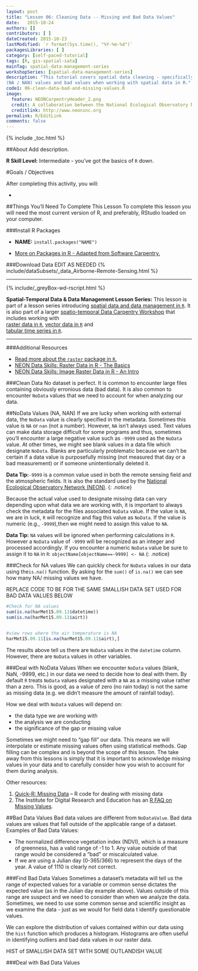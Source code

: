 ```yaml
---
layout: post
title: "Lesson 06: Cleaning Data -- Missing and Bad Data Values"
date:   2015-10-24
authors: []
contributors: [ ]
dateCreated: 2015-10-23
lastModified: `r format(Sys.time(), "%Y-%m-%d")`
packagesLibraries: [ ]
category: [self-paced-tutorial] 
tags: [R, gis-spatial-sata]
mainTag: spatial-data-management-series
workshopSeries: [spatial-data-management-series]
description: "This tutorial covers spatial data cleaning - specifically dealing with missing 
(NA / NAN) values and bad values when working with spatial data in R."
code1: 06-clean-data-bad-and-missing-values.R
image:
  feature: NEONCarpentryHeader_2.png
  credit: A collaboration between the National Ecological Observatory Network (NEON) and Data Carpentry
  creditlink: http://www.neoninc.org
permalink: R/EditLink
comments: false
---
```


{% include _toc.html %}

##About
Add description.

**R Skill Level:** Intermediate - you've got the basics of `R` down.

<div id="objectives" markdown="1">

#Goals / Objectives

After completing this activity, you will:

* 


##Things You’ll Need To Complete This Lesson
To complete this lesson you will need the most current version of R, and 
preferably, RStudio loaded on your computer.

###Install R Packages

* **NAME:** `install.packages("NAME")`

* [More on Packages in R - Adapted from Software Carpentry.]({{site.baseurl}}R/Packages-In-R/)

###Download Data
EDIT AS NEEDED
{% include/dataSubsets/_data_Airborne-Remote-Sensing.html %}

****

{% include/_greyBox-wd-rscript.html %}

**Spatial-Temporal Data & Data Management Lesson Series:** This lesson is part
of a lesson series introducing
[spatial data and data management in `R` ]({{ site.baseurl }}tutorial/URL).
It is also part of a larger 
[spatio-temporal Data Carpentry Workshop ]({{ site.baseurl }}workshops/spatio-temporal-workshop)
that includes working with  
[raster data in `R` ]({{ site.baseurl }}tutorial/spatial-raster-series),
[vector data in `R` ]({{ site.baseurl }}tutorial/spatial-vector-series)
and  
[tabular time series in `R` ]({{ site.baseurl }}tutorial/tabular-time-series).

****

###Additional Resources

* <a href="http://cran.r-project.org/web/packages/raster/raster.pdf" target="_blank">
Read more about the `raster` package in `R`.</a>
* <a href="http://neondataskills.org/R/Raster-Data-In-R/" target="_blank" >
NEON Data Skills: Raster Data in R - The Basics</a>
* <a href="http://neondataskills.org/R/Image-Raster-Data-In-R/" target="_blank" >
NEON Data Skills: Image Raster Data in R - An Intro</a>

</div>

###Clean Data
No dataset is perfect. It is common to encounter large files containing obviously
erronious data (bad data).  It is also common to encounter `NoData`
values that we need to account for when analyzing our data. 

##NoData Values (NA, NAN)
If we are lucky when working with external data, the `NoData` value is clearly
specified in the metadata. Sometimes this value is `NA` or `nan` (not a number). However, 
`NA` isn't always used. Text values can make data storage difficult for some 
programs and thus, sometimes you'll encounter a large negative value such as
`-9999` used as the `NoData` value. At other times, we might see blank values in
a data file which designate `NoData`. Blanks are particularly problematic
because we can't be certain if a data value is purposefully missing (not
measured that day or a bad measurement) or if someone unintentionally deleted
it.

<i class="fa fa-star"></i> **Data Tip:**`-9999` is a common value used in
both the remote sensing field and the atmospheric fields. It is also
the standard used by the <a href="http://www.neoninc.org" target="_blank"> 
National Ecological Observatory Network (NEON)</a>. 
{: .notice}

Because the actual value used to designate missing data can vary depending upon 
what data we are working with, it is important to always check the metadata for
the files associated `NoData` value. If the value is `NA`, we are in luck, `R`
will recognize and flag this value as `NoData`. If the value is numeric (e.g.,
`-9999`),then we might need to assign this value to `NA`.

<i class="fa fa-star"></i> **Data Tip:** `NA` values will be ignored when
performing calculations in `R`. However a `NoData` value of `-9999` will be
recognized as an integer and processed accordingly. If you encounter a numeric
`NoData` value be sure to assign it to `NA` in `R`:
`objectName[objectName==-9999] <- NA`
{: .notice}

###Check for NA values
We can quickly check for `NoData` values in our data using the`is.na()` 
function. By asking for the `sum()` of `is.na()` we can see how many NA/ missing
values we have. 

REPLACE CODE TO BE FOR THE SAME SMALLISH DATA SET USED FOR BAD DATA VALUES BELOW
```r

#Check for NA values
sum(is.na(harMet15.09.11$datetime))
sum(is.na(harMet15.09.11$airt))


#view rows where the air temperature is NA 
harMet15.09.11[is.na(harMet15.09.11$airt),]
```

The results above tell us there are `NoData` values in the `datetime` column.
However, there are `NoData` values in other variables.  

###Deal with NoData Values
When we encounter `NoData` values (blank, NaN, -9999, etc.) in our data we
need to decide how to deal with them. By default `R` treats `NoData` values
designated
with a `NA` as a missing value rather than a zero. This is good, as a value of 
zero (no rain today) is not the same as missing data (e.g. we didn't measure the 
amount of rainfall today). 

How we deal with `NoData` values will depend on:

* the data type we are working with
* the analysis we are conducting 
* the significance of the gap or missing value

Sometimes we might need to "gap fill" our data. This means we will interpolate 
or estimate missing values often using statistical methods. Gap filling can be 
complex and is beyond the scope of this lesson. The take away from this lessons
is simply that it is important to acknowledge missing values in your data and to 
carefully consider how you wish to account for them during analysis. 

Other resources:

1. <a href="http://www.statmethods.net/input/missingdata.html" target="_blank"> Quick-R: Missing Data</a> 
-- R code for dealing with missing data 
2. The Institute for Digital Research and Education has an <a href="http://www.ats.ucla.edu/stat/r/faq/missing.htm" target="_blank"> R FAQ on Missing Values</a>.

##Bad Data Values
Bad data values are different from `NoDataValue`. Bad data values are values that
fall outside of the applicable range of a dataset. 
Examples of Bad Data Values:

* The normalized difference vegetation index (NDVI), which is a measure of 
greenness, has a valid range of -1 to 1. Any value outside of that range would 
be considered a "bad" or miscalculated value.
* If we are using a Julian day (0-365/366) to represent the days of the year. A value
of 1110 is clearly not correct.

###Find Bad Data Values
Sometimes a dataset's metadata will tell us the range of expected values for a
variable or common sense dictates the expected value (as in the Julian day example above).
Values outside of this range are suspect and we need to consider than
when we analyze the data. Sometimes, we need to use some common sense and
scientific insight as we examine the data - just as we would for field data t
identify questionable values. 

We can explore the distribution of values contained within our data using the 
`hist` function which produces a histogram. Histograms are often useful in 
identifying outliers and bad data values in our raster data.

HIST of SMALLISH DATA SET WITH SOME OUTLANDISH VALUE


###Deal with Bad Data Values





